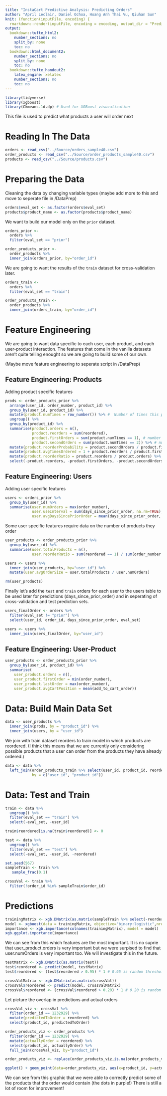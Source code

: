 ```yaml
---
title: "InstaCart Predictive Analysis: Predicting Orders"
author: "April Leclair, Daniel Ochoa, Hoang Anh Thai Vu, Qiuhan Sun"
knit: (function(inputFile, encoding) {
  rmarkdown::render(inputFile, encoding = encoding, output_dir = "PredictiveAnalysis_HTML_Output") })
output:
  bookdown::tufte_html2:
    number_sections: no
    split_by: none
    toc: no
  bookdown::html_document2:
    number_sections: no
    split_by: none
    toc: no
  bookdown::tufte_handout2:
    latex_engine: xelatex
    number_sections: no
    toc: no
---
```


```r
library(tidyverse)
library(xgboost)
library(Ckmeans.1d.dp) # Used for XGBoost visuzalization
```

This file is used to predict what products a user will order next

# Reading In The Data
```r
orders <- read_csv("../Source/orders_sample40.csv")
order_products <- read_csv("../Source/order_products_sample40.csv")
products <- read_csv("../Source/products.csv")
```

# Preparing the Data

Cleaning the data by changing variable types (maybe add more to this and move to seperate file in /DataPrep)
```r
orders$eval_set <- as.factor(orders$eval_set)
products$product_name <- as.factor(products$product_name)
```

We want to build our model only on the `prior` dataset.
```r
orders_prior <- 
  orders %>%
  filter(eval_set == "prior")

order_products_prior <-
  order_products %>%
  inner_join(orders_prior, by="order_id")
```

We are going to want the results of the `train` dataset for cross-validation later.
```r
orders_train <- 
  orders %>%
  filter(eval_set == "train")

order_products_train <-
  order_products %>%
  inner_join(orders_train, by="order_id")
```

# Feature Engineering

We are going to want data specific to each user, each product, and each user-product interaction. The features that come in the vanilla datasets aren't quite telling enought so we are going to build some of our own.

(Maybe move feature engineering to seperate script in /DataPrep)


## Feature Engineering: Products

Adding product specific features
```r
prods <- order_products_prior %>%
  arrange(user_id, order_number, product_id) %>%
  group_by(user_id, product_id) %>%
  mutate(product.numTimes = row_number()) %>% #  Number of times this product has appeared so far for this user
  ungroup() %>%
  group_by(product_id) %>%
  summarise(product.orders = n(),
            product.reorders = sum(reordered),
            product.firstOrders = sum(product.numTimes == 1), # number of users that have ordered this product
            product.secondOrders = sum(product.numTimes == 2)) %>% # number of users that ordered this product more than once
  mutate(product.reorderProbability = product.secondOrders / product.firstOrders) %>%
  mutate(product.avgTimesOrdered = 1 + product.reorders / product.firstOrders) %>%
  mutate(product.reorderRatio = product.reorders / product.orders) %>%
  select(-product.reorders, -product.firstOrders, -product.secondOrders)
```


## Feature Engineering: Users

Adding user specific features
```r
users <- orders_prior %>%
  group_by(user_id) %>%
  summarise(user.numOrders = max(order_number),
            user.useInterval = sum(days_since_prior_order, na.rm=TRUE),
            user.avgDaysSincePriorOrder = mean(days_since_prior_order, na.rm=TRUE))
```

Some user specific features require data on the number of products they order
```r
user_products <- order_products_prior %>%
  group_by(user_id) %>%
  summarise(user.totalProducts = n(),
            user.reorderRatio = sum(reordered == 1) / sum(order_number > 1))

users <- users %>%
  inner_join(user_products, by="user_id") %>%
  mutate(user.avgOrderSize = user.totalProducts / user.numOrders)

rm(user_products)
```

Finally let's add the `test` and `train` orders for each user to the users table to be used later for predictions (days_since_prior_order) and in seperating of cross-validation and test prediction sets.
```r
users_finalOrder <- orders %>%
  filter(eval_set != "prior") %>%
  select(user_id, order_id, days_since_prior_order, eval_set)

users <- users %>% 
  inner_join(users_finalOrder, by="user_id")
```

## Feature Engineering: User-Product

```r
user_products <- order_products_prior %>%
  group_by(user_id, product_id) %>% 
  summarise(
    user_product.orders = n(),
    user_product.firstOrder = min(order_number),
    user_product.lastOrder = max(order_number),
    user_product.avgCartPosition = mean(add_to_cart_order))
```


# Data: Build Main Data Set

```r
data <- user_products %>% 
  inner_join(prods, by = "product_id") %>%
  inner_join(users, by = "user_id")
```

We join with train dataset reorders to train model in which products are reordered. (I think this means that we are currently only considering possible products that a user can order from the products they have already ordered.)
```r
data <- data %>% 
  left_join(order_products_train %>% select(user_id, product_id, reordered), 
            by = c("user_id", "product_id"))
```

# Data: Test and Train

```r
train <- data %>%
  ungroup() %>%
  filter(eval_set == "train") %>%
  select(-eval_set, -user_id)

train$reordered[is.na(train$reordered)] <- 0
```

```r
test <- data %>%
  ungroup() %>%
  filter(eval_set == "test") %>%
  select(-eval_set, -user_id, -reordered)
```

```r
set.seed(567)
sampleTrain <- train %>% 
   sample_frac(0.1)

crossVal <- train %>%
  filter(!order_id %in% sampleTrain$order_id)
```

# Predictions

```r
trainingMatrix <- xgb.DMatrix(as.matrix(sampleTrain %>% select(-reordered)), label = sampleTrain$reordered)
model <- xgboost(data = trainingMatrix, objective="binary:logistic",nrounds = 80, verbose=0)
importance <- xgb.importance(colnames(trainingMatrix), model = model)
xgb.ggplot.importance(importance)
```

We can see from this which features are the most important. It is no suprie that user_product.orders is very important but we were surpised to find that user.numOrders is very important too. We will investigate this in the future.

```r
testMatrix <- xgb.DMatrix(as.matrix(test))
test$reordered <- predict(model, testMatrix)
test$reordered <- (test$reordered > 0.95) * 1 # 0.95 is random threshold I came up with, experiment with it
```

```r
crossValMatrix <- xgb.DMatrix(as.matrix(crossVal))
crossVal$reordered <- predict(model, crossValMatrix)
crossVal$reordered <- (crossVal$reordered > 0.20) * 1 # 0.20 is random threshold I came up with, experiment with it
```

Let picture the overlap in predictions and actual orders
```r
crossVal_viz <- crossVal %>%
  filter(order_id == 1232929) %>%
  mutate(predictedToOrder = reordered) %>%
  select(product_id, predictedToOrder)

order_products_viz <- order_products %>%
  filter(order_id == 1232929) %>%
  mutate(actuallyOrder = reordered) %>%
  select(product_id, actuallyOrder) %>%
  full_join(crossVal_viz, by="product_id")

order_products_viz <- replace(order_products_viz,is.na(order_products_viz),0)

ggplot() + geom_point(data=order_products_viz, aes(x=product_id, y=actuallyOrder), color="red", alpha=0.2) + geom_point(data=order_products_viz, aes(x=product_id, y=predictedToOrder), color="blue", alpha=0.2)
```


We can see from this graphic that we were able to correctly predict some of the products that the order would contain (the dots in purple!) There is still a lot of room for improvement!